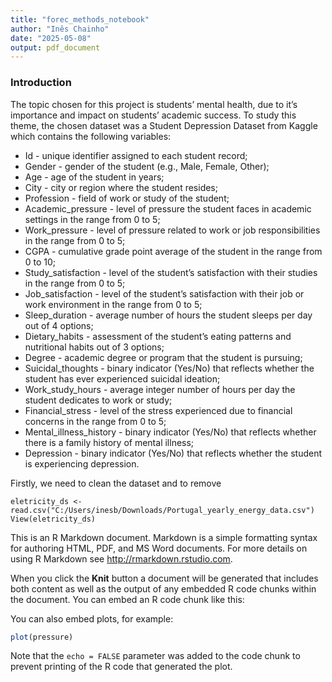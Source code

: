 ---
title: "forec_methods_notebook"
author: "Inês Chainho"
date: "2025-05-08"
output: pdf_document
---

### Introduction

The topic chosen for this project is students' mental health, due to it's importance and impact on students' academic success. To study this theme, the chosen dataset was a Student Depression Dataset from Kaggle which contains the following variables:

-   Id - unique identifier assigned to each student record;
-   Gender - gender of the student (e.g., Male, Female, Other);
-   Age - age of the student in years;
-   City - city or region where the student resides;
-   Profession - field of work or study of the student;
-   Academic_pressure - level of pressure the student faces in academic settings in the range from 0 to 5;
-   Work_pressure - level of pressure related to work or job responsibilities in the range from 0 to 5;
-   CGPA - cumulative grade point average of the student in the range from 0 to 10;
-   Study_satisfaction - level of the student’s satisfaction with their studies in the range from 0 to 5;
-   Job_satisfaction - level of the student’s satisfaction with their job or work environment in the range from 0 to 5;
-   Sleep_duration - average number of hours the student sleeps per day out of 4 options;
-   Dietary_habits - assessment of the student’s eating patterns and nutritional habits out of 3 options;
-   Degree - academic degree or program that the student is pursuing;
-   Suicidal_thoughts - binary indicator (Yes/No) that reflects whether the student has ever experienced suicidal ideation;
-   Work_study_hours - average integer number of hours per day the student dedicates to work or study;
-   Financial_stress - level of the stress experienced due to financial concerns in the range from 0 to 5;
-   Mental_illness_history - binary indicator (Yes/No) that reflects whether there is a family history of mental illness;
-   Depression - binary indicator (Yes/No) that reflects whether the student is experiencing depression.


Firstly, we need to clean the dataset and to remove

```         
eletricity_ds <- read.csv("C:/Users/inesb/Downloads/Portugal_yearly_energy_data.csv")
View(eletricity_ds)

```

This is an R Markdown document. Markdown is a simple formatting syntax for authoring HTML, PDF, and MS Word documents. For more details on using R Markdown see <http://rmarkdown.rstudio.com>.

When you click the **Knit** button a document will be generated that includes both content as well as the output of any embedded R code chunks within the document. You can embed an R code chunk like this:

You can also embed plots, for example:

```{r pressure, echo=FALSE}
plot(pressure)
```

Note that the `echo = FALSE` parameter was added to the code chunk to prevent printing of the R code that generated the plot.
